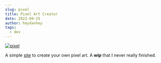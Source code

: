 ```yaml
---
slug: pixel
title: Pixel Art Creator
date: 2022-09-25
author: heydanhey
tags:
  - dev
---
```


[![pixel](/images/pixel.png)](https://pixel.heydanhey.com/)

A simple [site](https://pixel.heydanhey.com/) to create your own pixel art. A **wip** that I never really finished.
